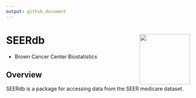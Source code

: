 ```yaml
---
output: github_document
---
```



# SEERdb <a href="https://github.com/BCC-Biostats/SEERdb"><img src="man/figures/SEERdbhex.png" align="right" height="138" /></a>

* Brown Cancer Center Biostatistics


## Overview

SEERdb is a package for accessing data from the SEER medicare dataset.

